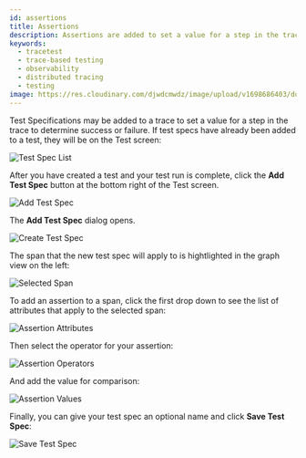 ```yaml
---
id: assertions
title: Assertions
description: Assertions are added to set a value for a step in the trace to determine success or failure. Build integration and end-to-end tests with OpenTelemetry traces with Tracetest.
keywords:
  - tracetest
  - trace-based testing
  - observability
  - distributed tracing
  - testing
image: https://res.cloudinary.com/djwdcmwdz/image/upload/v1698686403/docs/Blog_Thumbnail_14_rsvkmo.jpg
---
```


Test Specifications may be added to a trace to set a value for a step in the trace to determine success or failure. If test specs have already been added to a test, they will be on the Test screen:

![Test Spec List](../img/test-spec-list-0.11.png)

After you have created a test and your test run is complete, click the **Add Test Spec** button at the bottom right of the Test screen.

![Add Test Spec](../img/add-test-spec-0.11.png)

The **Add Test Spec** dialog opens.

![Create Test Spec](../img/create-test-spec-0.11.png)

The span that the new test spec will apply to is hightlighted in the graph view on the left:

![Selected Span](../img/selected-span-0.11.png)

To add an assertion to a span, click the first drop down to see the list of attributes that apply to the selected span:

![Assertion Attributes](../img/assertion-attributes-0.11.png)

Then select the operator for your assertion:

![Assertion Operators](../img/assertion-operators-0.11.png)

And add the value for comparison:

![Assertion Values](../img/assertion-values-0.11.png)

Finally, you can give your test spec an optional name and click **Save Test Spec**:

![Save Test Spec](../img/save-test-spec-0.11.png)


<!--- You can also create assertions by hovering over the **+** sign to the right of an attribute in the trace. 

![Add Assertion Hover](../img/add-assertion-hover-0.6.png)

This will populate the assertion with the correct information for that attribute.

![Add Assertion Hover Details](../img/add-assertion-hover-details-0.6.png)

The **Filter** field allows for limiting the spans affected by the assertion.

![Filter Assertion](../img/assertion-filter-0.6.png)

Use the **Advanced mode** toggle switch to use the wizard or the query language to create the span selector:

![Span Selector Advanced Mode](../img/span-advanced-mode-0.6.png)

![Span Selector Advanced Mode](../img/span-advanced-mode-0.6.gif)

<!--- To see adding assertions in action, please watch <Add link to video> --->
